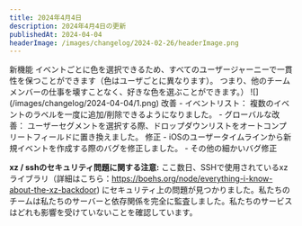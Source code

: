 ```yaml
---
title: 2024年4月4日
description: 2024年4月4日の更新
publishedAt: 2024-04-04
headerImage: /images/changelog/2024-02-26/headerImage.png
---
```

<Badge variant="noLink" className="m-0">
  <span>新機能</span>
</Badge>
イベントごとに色を選択できるため、すべてのユーザージャーニーで一貫性を保つことができます（色はユーザごとに異なります）。
つまり、他のチームメンバーの仕事を壊すことなく、好きな色を選ぶことができます。）
![](/images/changelog/2024-04-04/1.png)

<Badge variant="noLink" className="m-0">
  <span>改善</span>
</Badge>
- イベントリスト： 複数のイベントのラベルを一度に追加/削除できるようになりました。
- グローバルな改善： ユーザーセグメントを選択する際、ドロップダウンリストをオートコンプリートフィールドに置き換えました。

<Badge variant="noLink" className="m-0">
  <span>修正</span>
</Badge>
- iOSのユーザータイムラインから新規イベントを作成する際のバグを修正しました。
- その他の細かいバグ修正

**xz / sshのセキュリティ問題に関する注意:**
ここ数日、SSHで使用されているxzライブラリ（詳細はこちら：https://boehs.org/node/everything-i-know-about-the-xz-backdoor) にセキュリティ上の問題が見つかりました。私たちのチームは私たちのサーバーと依存関係を完全に監査しました。私たちのサービスはどれも影響を受けていないことを確認しています。
